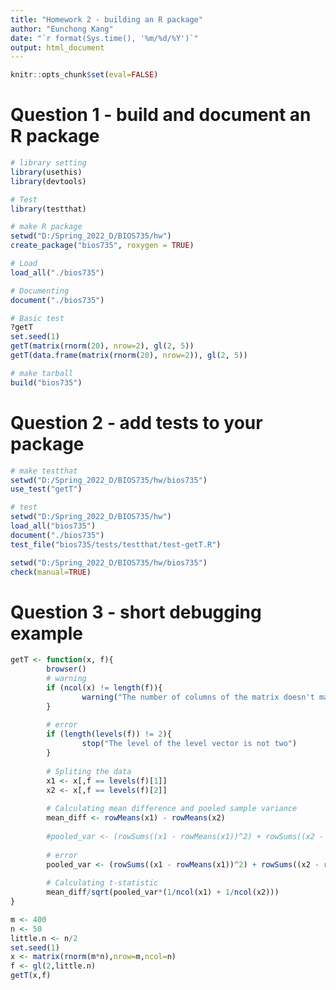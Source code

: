 ```yaml
---
title: "Homework 2 - building an R package"
author: "Eunchong Kang"
date: "`r format(Sys.time(), '%m/%d/%Y')`"
output: html_document
---
```


```r
knitr::opts_chunk$set(eval=FALSE)
```


# Question 1 - build and document an R package
```r
# library setting
library(usethis)
library(devtools)

# Test
library(testthat)
```

```r
# make R package
setwd("D:/Spring_2022_D/BIOS735/hw")
create_package("bios735", roxygen = TRUE)

# Load
load_all("./bios735")

# Documenting
document("./bios735")

# Basic test
?getT
set.seed(1)
getT(matrix(rnorm(20), nrow=2), gl(2, 5))
getT(data.frame(matrix(rnorm(20), nrow=2)), gl(2, 5))
```

```r
# make tarball
build("bios735")
```


# Question 2 - add tests to your package

```r
# make testthat
setwd("D:/Spring_2022_D/BIOS735/hw/bios735")
use_test("getT")
```

```r
# test
setwd("D:/Spring_2022_D/BIOS735/hw")
load_all("bios735")
document("./bios735")
test_file("bios735/tests/testthat/test-getT.R")

setwd("D:/Spring_2022_D/BIOS735/hw/bios735")
check(manual=TRUE)
```


# Question 3 - short debugging example

```r
getT <- function(x, f){
        browser()
        # warning
        if (ncol(x) != length(f)){
                warning("The number of columns of the matrix doesn't match the length of the two level vector")
        }
        
        # error
        if (length(levels(f)) != 2){
                stop("The level of the level vector is not two")
        }
        
        # Spliting the data
        x1 <- x[,f == levels(f)[1]]
        x2 <- x[,f == levels(f)[2]]
        
        # Calculating mean difference and pooled sample variance
        mean_diff <- rowMeans(x1) - rowMeans(x2)
        
        #pooled_var <- (rowSums((x1 - rowMeans(x1))^2) + rowSums((x2 - rowMeans(x2))^2))/(ncol(x1) + ncol(x2) - 2)
        
        # error
        pooled_var <- (rowSums((x1 - rowMeans(x1))^2) + rowSums((x2 - rowMeans(x2))^2))/(ncol(x1) + ncol(x2) - 2) + "error"
        
        # Calculating t-statistic
        mean_diff/sqrt(pooled_var*(1/ncol(x1) + 1/ncol(x2)))
}

m <- 400
n <- 50
little.n <- n/2
set.seed(1)
x <- matrix(rnorm(m*n),nrow=m,ncol=n)
f <- gl(2,little.n)
getT(x,f)
```









